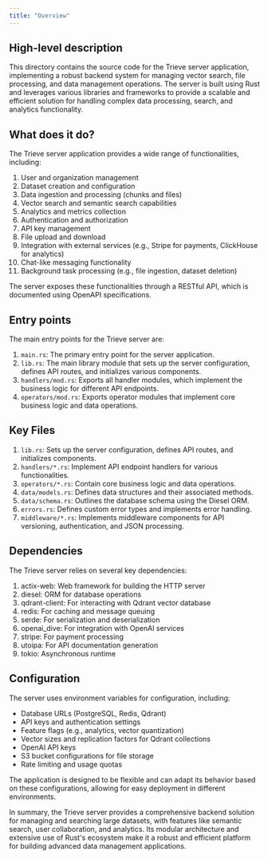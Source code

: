 ```yaml
---
title: "Overview"
---
```


## High-level description
This directory contains the source code for the Trieve server application, implementing a robust backend system for managing vector search, file processing, and data management operations. The server is built using Rust and leverages various libraries and frameworks to provide a scalable and efficient solution for handling complex data processing, search, and analytics functionality.

## What does it do?
The Trieve server application provides a wide range of functionalities, including:

1. User and organization management
2. Dataset creation and configuration
3. Data ingestion and processing (chunks and files)
4. Vector search and semantic search capabilities
5. Analytics and metrics collection
6. Authentication and authorization
7. API key management
8. File upload and download
9. Integration with external services (e.g., Stripe for payments, ClickHouse for analytics)
10. Chat-like messaging functionality
11. Background task processing (e.g., file ingestion, dataset deletion)

The server exposes these functionalities through a RESTful API, which is documented using OpenAPI specifications.

## Entry points
The main entry points for the Trieve server are:

1. `main.rs`: The primary entry point for the server application.
2. `lib.rs`: The main library module that sets up the server configuration, defines API routes, and initializes various components.
3. `handlers/mod.rs`: Exports all handler modules, which implement the business logic for different API endpoints.
4. `operators/mod.rs`: Exports operator modules that implement core business logic and data operations.

## Key Files
1. `lib.rs`: Sets up the server configuration, defines API routes, and initializes components.
2. `handlers/*.rs`: Implement API endpoint handlers for various functionalities.
3. `operators/*.rs`: Contain core business logic and data operations.
4. `data/models.rs`: Defines data structures and their associated methods.
5. `data/schema.rs`: Outlines the database schema using the Diesel ORM.
6. `errors.rs`: Defines custom error types and implements error handling.
7. `middleware/*.rs`: Implements middleware components for API versioning, authentication, and JSON processing.

## Dependencies
The Trieve server relies on several key dependencies:

1. actix-web: Web framework for building the HTTP server
2. diesel: ORM for database operations
3. qdrant-client: For interacting with Qdrant vector database
4. redis: For caching and message queuing
5. serde: For serialization and deserialization
6. openai_dive: For integration with OpenAI services
7. stripe: For payment processing
8. utoipa: For API documentation generation
9. tokio: Asynchronous runtime

## Configuration
The server uses environment variables for configuration, including:

- Database URLs (PostgreSQL, Redis, Qdrant)
- API keys and authentication settings
- Feature flags (e.g., analytics, vector quantization)
- Vector sizes and replication factors for Qdrant collections
- OpenAI API keys
- S3 bucket configurations for file storage
- Rate limiting and usage quotas

The application is designed to be flexible and can adapt its behavior based on these configurations, allowing for easy deployment in different environments.

In summary, the Trieve server provides a comprehensive backend solution for managing and searching large datasets, with features like semantic search, user collaboration, and analytics. Its modular architecture and extensive use of Rust's ecosystem make it a robust and efficient platform for building advanced data management applications.